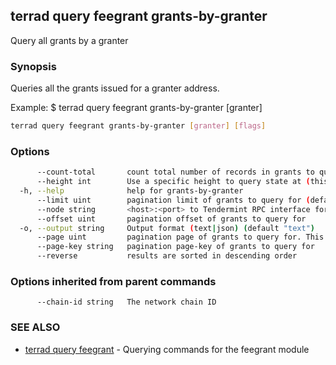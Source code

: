 ## terrad query feegrant grants-by-granter

Query all grants by a granter

### Synopsis

Queries all the grants issued for a granter address.

Example:
$ terrad query feegrant grants-by-granter [granter]

```sh Terrad
terrad query feegrant grants-by-granter [granter] [flags]
```

### Options

```sh Terrad
      --count-total       count total number of records in grants to query for
      --height int        Use a specific height to query state at (this can error if the node is pruning state)
  -h, --help              help for grants-by-granter
      --limit uint        pagination limit of grants to query for (default 100)
      --node string       <host>:<port> to Tendermint RPC interface for this chain (default "tcp://localhost:26657")
      --offset uint       pagination offset of grants to query for
  -o, --output string     Output format (text|json) (default "text")
      --page uint         pagination page of grants to query for. This sets offset to a multiple of limit (default 1)
      --page-key string   pagination page-key of grants to query for
      --reverse           results are sorted in descending order
```

### Options inherited from parent commands

```
      --chain-id string   The network chain ID
```

### SEE ALSO

* [terrad query feegrant](terrad_query_feegrant.md)	 - Querying commands for the feegrant module


